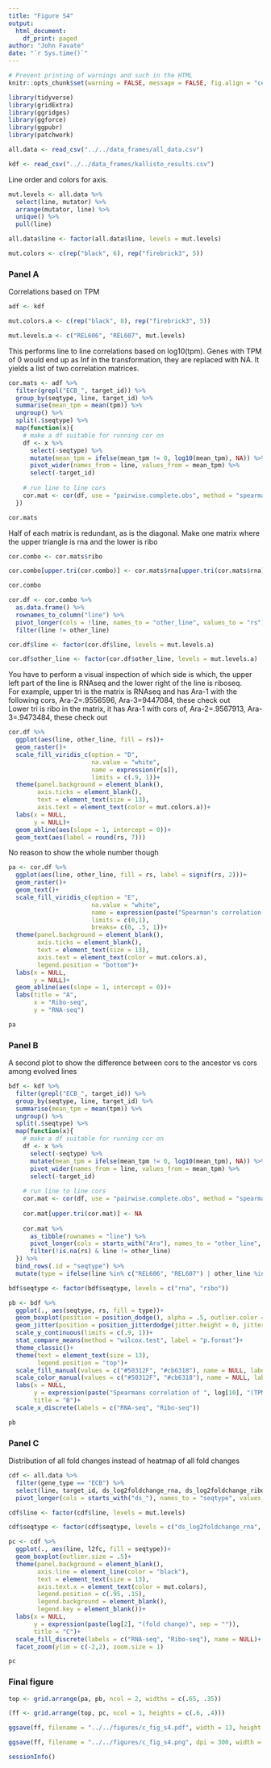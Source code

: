```yaml
---
title: "Figure S4"
output: 
  html_document:
    df_print: paged
author: "John Favate"
date: "`r Sys.time()`"
---
```


<style type="text/css">
.main-container {
  max-width: 1500px;
  margin-left: auto;
  margin-right: auto;
}
</style>

```r
# Prevent printing of warnings and such in the HTML
knitr::opts_chunk$set(warning = FALSE, message = FALSE, fig.align = "center")
```

```r
library(tidyverse)
library(gridExtra)
library(ggridges)
library(ggforce)
library(ggpubr)
library(patchwork)

all.data <- read_csv("../../data_frames/all_data.csv")

kdf <- read_csv("../../data_frames/kallisto_results.csv")
```

Line order and colors for axis.
```r
mut.levels <- all.data %>%
  select(line, mutator) %>%
  arrange(mutator, line) %>%
  unique() %>%
  pull(line)

all.data$line <- factor(all.data$line, levels = mut.levels)

mut.colors <- c(rep("black", 6), rep("firebrick3", 5))
```

### Panel A

Correlations based on TPM
```r
adf <- kdf

mut.colors.a <- c(rep("black", 8), rep("firebrick3", 5))

mut.levels.a <- c("REL606", "REL607", mut.levels)
```

This performs line to line correlations based on log10(tpm). Genes with TPM of 0 would end up as Inf in the transformation, they are replaced with NA. It yields a list of two correlation matrices. 
```r
cor.mats <- adf %>%
  filter(grepl("ECB_", target_id)) %>% 
  group_by(seqtype, line, target_id) %>% 
  summarise(mean_tpm = mean(tpm)) %>%
  ungroup() %>% 
  split(.$seqtype) %>%
  map(function(x){
    # make a df suitable for running cor on
    df <- x %>%
      select(-seqtype) %>%
      mutate(mean_tpm = ifelse(mean_tpm != 0, log10(mean_tpm), NA)) %>% 
      pivot_wider(names_from = line, values_from = mean_tpm) %>%
      select(-target_id)
    
    # run line to line cors  
    cor.mat <- cor(df, use = "pairwise.complete.obs", method = "spearman")
  })

cor.mats
```

Half of each matrix is redundant, as is the diagonal. Make one matrix where the upper triangle is rna and the lower is ribo
```r
cor.combo <- cor.mats$ribo

cor.combo[upper.tri(cor.combo)] <- cor.mats$rna[upper.tri(cor.mats$rna)]

cor.combo
```

```r
cor.df <- cor.combo %>%
  as.data.frame() %>%
  rownames_to_column("line") %>%
  pivot_longer(cols = !line, names_to = "other_line", values_to = "rs") %>%
  filter(line != other_line)

cor.df$line <- factor(cor.df$line, levels = mut.levels.a)

cor.df$other_line <- factor(cor.df$other_line, levels = mut.levels.a)
```

You have to perform a visual inspection of which side is which, the upper left part of the line is RNAseq and the lower right of the line is riboseq.  
For example, upper tri is the matrix is RNAseq and has Ara-1 with the following cors, Ara-2=.9556596, Ara-3=9447084, these check out  
Lower tri is ribo in the matrix, it has Ara-1 with cors of, Ara-2=.9567913, Ara-3=.9473484, these check out
```r
cor.df %>%
  ggplot(aes(line, other_line, fill = rs))+
  geom_raster()+
  scale_fill_viridis_c(option = "D",
                       na.value = "white",
                       name = expression(r[s]),
                       limits = c(.9, 1))+
  theme(panel.background = element_blank(),
        axis.ticks = element_blank(),
        text = element_text(size = 13),
        axis.text = element_text(color = mut.colors.a))+
  labs(x = NULL,
       y = NULL)+
  geom_abline(aes(slope = 1, intercept = 0))+
  geom_text(aes(label = round(rs, 7)))
```

No reason to show the whole number though
```r
pa <- cor.df %>%
  ggplot(aes(line, other_line, fill = rs, label = signif(rs, 2)))+
  geom_raster()+
  geom_text()+
  scale_fill_viridis_c(option = "E",
                       na.value = "white",
                       name = expression(paste("Spearman's correlation of ", log[10], "(TPM)")),
                       limits = c(0,1),
                       breaks= c(0, .5, 1))+
  theme(panel.background = element_blank(),
        axis.ticks = element_blank(),
        text = element_text(size = 13),
        axis.text = element_text(color = mut.colors.a),
        legend.position = "bottom")+
  labs(x = NULL,
       y = NULL)+
  geom_abline(aes(slope = 1, intercept = 0))+
  labs(title = "A",
       x = "Ribo-seq",
       y = "RNA-seq")

pa
```

### Panel B

A second plot to show the difference between cors to the ancestor vs cors among evolved lines
```r
bdf <- kdf %>%
  filter(grepl("ECB_", target_id)) %>% 
  group_by(seqtype, line, target_id) %>% 
  summarise(mean_tpm = mean(tpm)) %>%
  ungroup() %>% 
  split(.$seqtype) %>%
  map(function(x){
    # make a df suitable for running cor on
    df <- x %>%
      select(-seqtype) %>%
      mutate(mean_tpm = ifelse(mean_tpm != 0, log10(mean_tpm), NA)) %>% 
      pivot_wider(names_from = line, values_from = mean_tpm) %>%
      select(-target_id)
    
    # run line to line cors  
    cor.mat <- cor(df, use = "pairwise.complete.obs", method = "spearman")
    
    cor.mat[upper.tri(cor.mat)] <- NA
    
    cor.mat %>%
      as_tibble(rownames = "line") %>%
      pivot_longer(cols = starts_with("Ara"), names_to = "other_line", values_to = "rs") %>%
      filter(!is.na(rs) & line != other_line)
  }) %>%
  bind_rows(.id = "seqtype") %>%
  mutate(type = ifelse(line %in% c("REL606", "REL607") | other_line %in% c("REL606", "REL607"), "anc", "evo"))

bdf$seqtype <- factor(bdf$seqtype, levels = c("rna", "ribo"))

pb <- bdf %>% 
  ggplot(., aes(seqtype, rs, fill = type))+
  geom_boxplot(position = position_dodge(), alpha = .5, outlier.color = NA)+
  geom_jitter(position = position_jitterdodge(jitter.height = 0, jitter.width = .2), aes(color = type))+
  scale_y_continuous(limits = c(.9, 1))+
  stat_compare_means(method = "wilcox.test", label = "p.format")+
  theme_classic()+
  theme(text = element_text(size = 13),
        legend.position = "top")+
  scale_fill_manual(values = c("#50312F", "#cb6318"), name = NULL, labels = c("To ancestors", "Amongst evolved"))+
  scale_color_manual(values = c("#50312F", "#cb6318"), name = NULL, labels = c("To ancestors", "Amongst evolved"))+
  labs(x = NULL,
       y = expression(paste("Spearmans correlation of ", log[10], "(TPM)")),
       title = "B")+
  scale_x_discrete(labels = c("RNA-seq", "Ribo-seq"))

pb
```

### Panel C

Distribution of all fold changes instead of heatmap of all fold changes
```r
cdf <- all.data %>%
  filter(gene_type == "ECB") %>%
  select(line, target_id, ds_log2foldchange_rna, ds_log2foldchange_ribo) %>%
  pivot_longer(cols = starts_with("ds_"), names_to = "seqtype", values_to = "l2fc")

cdf$line <- factor(cdf$line, levels = mut.levels)

cdf$seqtype <- factor(cdf$seqtype, levels = c("ds_log2foldchange_rna", "ds_log2foldchange_ribo"))

pc <- cdf %>%
  ggplot(., aes(line, l2fc, fill = seqtype))+
  geom_boxplot(outlier.size = .5)+
  theme(panel.background = element_blank(),
        axis.line = element_line(color = "black"),
        text = element_text(size = 13),
        axis.text.x = element_text(color = mut.colors),
        legend.position = c(.95, .15),
        legend.background = element_blank(),
        legend.key = element_blank())+
  labs(x = NULL,
       y = expression(paste(log[2], "(fold change)", sep = "")),
       title = "C")+
  scale_fill_discrete(labels = c("RNA-seq", "Ribo-seq"), name = NULL)+
  facet_zoom(ylim = c(-2,2), zoom.size = 1)

pc
```

### Final figure 

```r
top <- grid.arrange(pa, pb, ncol = 2, widths = c(.65, .35))
```

```r
(ff <- grid.arrange(top, pc, ncol = 1, heights = c(.6, .4)))
```

```r
ggsave(ff, filename = "../../figures/c_fig_s4.pdf", width = 13, height = 8)

ggsave(ff, filename = "../../figures/c_fig_s4.png", dpi = 300, width = 13, height = 8)
```

```r
sessionInfo()
```

